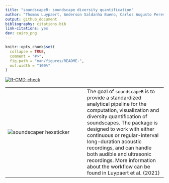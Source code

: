 ```yaml
---
title: "soundscapeR: soundscape diversity quantification"
author: "Thomas Luypaert, Anderson Saldanha Bueno, Carlos Augusto Peres, Torbjørn Haugaasen"
output: github_document
bibliography: citations.bib
link-citations: yes 
dev: cairo_png
---
```


<!-- README.md is generated from README.Rmd. Please edit that file -->

```r
knitr::opts_chunk$set(
  collapse = TRUE,
  comment = "#>",
  fig.path = "man/figures/README-",
  out.width = "100%"
)
```

<!-- badges: start -->
[![R-CMD-check](https://github.com/ThomasLuypaert/soundscapeR/actions/workflows/R-CMD-check.yaml/badge.svg)](https://github.com/ThomasLuypaert/soundscapeR/actions/workflows/R-CMD-check.yaml)
<!-- badges: end -->

|  |  |
|---|---|
|![soundscaper hexsticker](man/figures/soundscaper_hexsticker.png) |The goal of `soundscapeR` is to provide a standardized analytical pipeline for the computation, visualization and diversity quantification of soundscapes. The package is designed to work with either continuous or regular-interval long-duration acoustic recordings, and can handle both audible and ultrasonic recordings. More information about the workflow can be found in Luypaert et al. (2021)|

